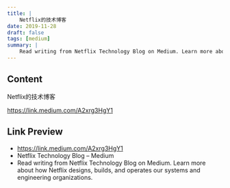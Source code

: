 ```yaml
---
title: |
    Netflix的技术博客
date: 2019-11-28
draft: false
tags: [medium]
summary: |
    Read writing from Netflix Technology Blog on Medium. Learn more about how Netflix designs, builds, and operates our systems and engineering organizations.
---
```


## Content

Netflix的技术博客

https://link.medium.com/A2xrg3HgY1

## Link Preview

- https://link.medium.com/A2xrg3HgY1
- Netflix Technology Blog – Medium
- Read writing from Netflix Technology Blog on Medium. Learn more about how Netflix designs, builds, and operates our systems and engineering organizations.
